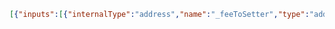 ```json title="abi/uniswapV2Factory.json"
[{"inputs":[{"internalType":"address","name":"_feeToSetter","type":"address"}],"payable":false,"stateMutability":"nonpayable","type":"constructor"},{"anonymous":false,"inputs":[{"indexed":true,"internalType":"address","name":"token0","type":"address"},{"indexed":true,"internalType":"address","name":"token1","type":"address"},{"indexed":false,"internalType":"address","name":"pair","type":"address"},{"indexed":false,"internalType":"uint256","name":"","type":"uint256"}],"name":"PairCreated","type":"event"},{"constant":true,"inputs":[{"internalType":"uint256","name":"","type":"uint256"}],"name":"allPairs","outputs":[{"internalType":"address","name":"","type":"address"}],"payable":false,"stateMutability":"view","type":"function"},{"constant":true,"inputs":[],"name":"allPairsLength","outputs":[{"internalType":"uint256","name":"","type":"uint256"}],"payable":false,"stateMutability":"view","type":"function"},{"constant":false,"inputs":[{"internalType":"address","name":"tokenA","type":"address"},{"internalType":"address","name":"tokenB","type":"address"}],"name":"createPair","outputs":[{"internalType":"address","name":"pair","type":"address"}],"payable":false,"stateMutability":"nonpayable","type":"function"},{"constant":true,"inputs":[],"name":"feeTo","outputs":[{"internalType":"address","name":"","type":"address"}],"payable":false,"stateMutability":"view","type":"function"},{"constant":true,"inputs":[],"name":"feeToSetter","outputs":[{"internalType":"address","name":"","type":"address"}],"payable":false,"stateMutability":"view","type":"function"},{"constant":true,"inputs":[{"internalType":"address","name":"","type":"address"},{"internalType":"address","name":"","type":"address"}],"name":"getPair","outputs":[{"internalType":"address","name":"","type":"address"}],"payable":false,"stateMutability":"view","type":"function"},{"constant":false,"inputs":[{"internalType":"address","name":"_feeTo","type":"address"}],"name":"setFeeTo","outputs":[],"payable":false,"stateMutability":"nonpayable","type":"function"},{"constant":false,"inputs":[{"internalType":"address","name":"_feeToSetter","type":"address"}],"name":"setFeeToSetter","outputs":[],"payable":false,"stateMutability":"nonpayable","type":"function"}]
```
